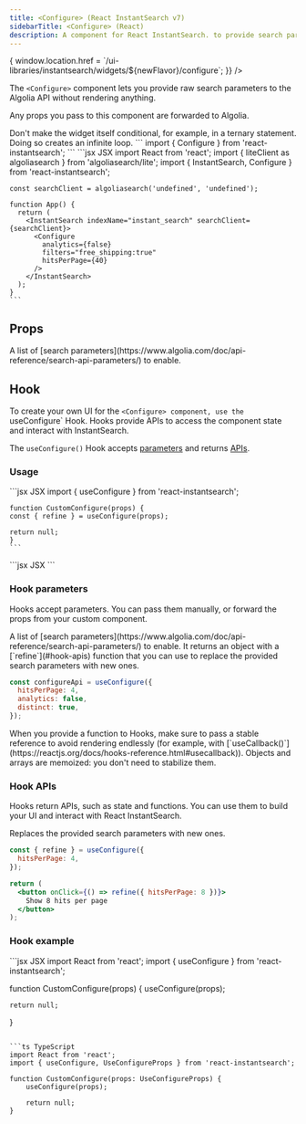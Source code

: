 ```yaml
---
title: <Configure> (React InstantSearch v7)
sidebarTitle: <Configure> (React)
description: A component for React InstantSearch. to provide search parameters to Algolia.
---
```



<Frame>
  <FlavorSelect flavors={'js,react,vue'} selected={'react'} onSelect={(newFlavor) => {
    window.location.href = `/ui-libraries/instantsearch/widgets/${newFlavor}/configure`;
  }} />
</Frame>

The `<Configure>` component lets you provide raw search parameters to the Algolia API without rendering anything.

Any props you pass to this component are forwarded to Algolia.

<Note>
    Don't make the widget itself conditional, for example, in a ternary statement.
    Doing so creates an infinite loop.
</Note>

<Tabs>
  <Tab title="Usage">
    ```
      import { Configure } from 'react-instantsearch';
    ```
  </Tab>
  <Tab title="Example">
    ```jsx JSX
    import React from 'react';
    import { liteClient as algoliasearch } from 'algoliasearch/lite';
    import { InstantSearch, Configure } from 'react-instantsearch';

    const searchClient = algoliasearch('undefined', 'undefined');

    function App() {
      return (
        <InstantSearch indexName="instant_search" searchClient={searchClient}>
          <Configure
            analytics={false}
            filters="free_shipping:true"
            hitsPerPage={40}
          />
        </InstantSearch>
      );
    }
    ```
  </Tab>
  <Tab title="Demo">
    <CardGroup cols={4}>
        <Card title="Demo" icon="eye" href="https://instantsearchjs.netlify.app/stories/?path=/story/basics-configure--force-1-hit-per-page" horizontal="true" />
    </CardGroup>
  </Tab>
</Tabs>

## Props

<ParamField path="searchParameters" type="object">
  A list of [search parameters](https://www.algolia.com/doc/api-reference/search-api-parameters/) to enable.
</ParamField>

## Hook

To create your own UI for the `<Configure> component, use the `useConfigure` Hook.
Hooks provide APIs to access the component state and interact with InstantSearch.

The `useConfigure()` Hook accepts [parameters](#hook-parameters) and returns [APIs](#hook-apis).

### Usage

<Steps>
  <Step title="Create your React component">
    ```jsx JSX
    import { useConfigure } from 'react-instantsearch';

    function CustomConfigure(props) {
    const { refine } = useConfigure(props);

    return null;
    }
    ```
  </Step>
  <Step title="Render the widget">
    ```jsx JSX
    <CustomConfigure {...searchParameters} />
    ```
  </Step>
</Steps>

### Hook parameters

Hooks accept parameters.
You can pass them manually, or forward the props from your custom component.

<ParamField path="...searchParameters" type="searchParameters">
  A list of [search parameters](https://www.algolia.com/doc/api-reference/search-api-parameters/) to enable.
  It returns an object with a [`refine`](#hook-apis) function that you can use to replace the provided search parameters with new ones.

  ```js JavaScript
  const configureApi = useConfigure({
    hitsPerPage: 4,
    analytics: false,
    distinct: true,
  });
  ```

  <Note>
      When you provide a function to Hooks, make sure to pass a stable reference to avoid rendering endlessly
      (for example, with [`useCallback()`](https://reactjs.org/docs/hooks-reference.html#usecallback)).
      Objects and arrays are memoized: you don't need to stabilize them.
  </Note>
</ParamField>

### Hook APIs

Hooks return APIs, such as state and functions.
You can use them to build your UI and interact with React InstantSearch.

<ParamField path="refine" type="(value: SearchParameters) => void">
  Replaces the provided search parameters with new ones.

  ```jsx JSX
  const { refine } = useConfigure({
    hitsPerPage: 4,
  });

  return (
    <button onClick={() => refine({ hitsPerPage: 8 })}>
      Show 8 hits per page
    </button>
  );
  ```
</ParamField>

### Hook example

<CodeGroup>
```jsx JSX
import React from 'react';
import { useConfigure } from 'react-instantsearch';

function CustomConfigure(props) {
    useConfigure(props);

    return null;
}
```

```ts TypeScript
import React from 'react';
import { useConfigure, UseConfigureProps } from 'react-instantsearch';

function CustomConfigure(props: UseConfigureProps) {
    useConfigure(props);

    return null;
}
```
</CodeGroup>